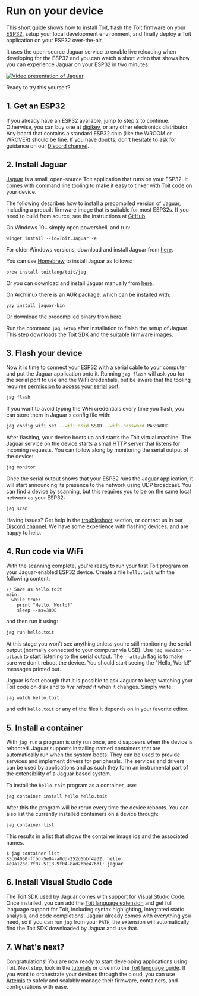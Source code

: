 
# Run on your device

This short guide shows how to install Toit, flash the Toit firmware on your [ESP32](https://www.espressif.com/en/products/socs/esp32),
setup your local development environment, and finally deploy a Toit application on your ESP32 over-the-air.

It uses the open-source Jaguar service to enable live reloading when developing for the ESP32 and you
can watch a short video that shows how you can experience Jaguar on your ESP32 in two minutes:

[<img src={JaguarVideo} alt="Video presentation of Jaguar" />](https://youtu.be/cU7zr6_YBbQ)

Ready to try this yourself?


## 1. Get an ESP32

If you already have an ESP32 available, jump to step 2 to continue. Otherwise, you can buy one at [digikey](https://www.digikey.com), or
any other electronics distributor. Any board that contains a standard ESP32 chip (like the WROOM or WROVER) should be fine.
If you have doubts, don't hesitate to ask for guidance on our [Discord channel](https://chat.toit.io/).


## 2. Install Jaguar

[Jaguar](https://github.com/toitlang/jaguar) is a small, open-source Toit application that runs on your ESP32. It comes
with command line tooling to make it easy to tinker with Toit code on your device.

The following describes how to install a precompiled version of Jaguar,
including a prebuilt firmware image that is suitable for most ESP32s.  If you need to
build from source, see the instructions at [GitHub](https://github.com/toitlang/jaguar).

<Tabs>
<Tab label="Windows">

On Windows 10+ simply open powershell, and run:
```shell
winget install --id=Toit.Jaguar -e
```

For older Windows versions, download and install Jaguar from
[here](https://github.com/toitlang/jaguar/releases/latest/download/jag_installer.exe).

</Tab>
<Tab label="macOS">

You can use [Homebrew](https://brew.sh/) to install Jaguar as follows:
```shell
brew install toitlang/toit/jag
```

Or you can download and install Jaguar manually from
[here](https://github.com/toitlang/jaguar/releases/latest/download/jag.dmg).

</Tab>

<Tab label="Linux">

On Archlinux there is an AUR package, which can be installed with:

```shell
yay install jaguar-bin
```

Or download the precompiled binary from [here](https://github.com/toitlang/jaguar/releases/latest/download/jag_linux.tgz).

</Tab>
</Tabs>

Run the command `jag setup` after installation to finish the setup of Jaguar. This step downloads
the [Toit SDK](https://github.com/toitlang/toit) and the suitable firmware images.


## 3. Flash your device

Now it is time to connect your ESP32 with a serial cable to your computer and put the Jaguar
application onto it. Running `jag flash` will ask you for the serial port to use and the WiFi
credentials, but be aware that the tooling requires
[permission to access your serial port](https://github.com/toitlang/jaguar#permission-to-access-serial-port).

``` sh
jag flash
```

If you want to avoid typing the WiFi credentials every time you flash, you can store
them in Jaguar's config file with:

``` sh
jag config wifi set --wifi-ssid SSID --wifi-password PASSWORD
```

After flashing, your device boots up and starts the Toit virtual machine. The Jaguar service on
the device starts a small HTTP server that listens for incoming requests. You can follow along
by monitoring the serial output of the device:

``` sh
jag monitor
```

Once the serial output shows that your ESP32 runs the Jaguar application, it will start announcing
its presence to the network using UDP broadcast. You can find a device by scanning, but this requires
you to be on the same local network as your ESP32:

``` sh
jag scan
```

Having issues? Get help in the [troubleshoot](../../support/troubleshoot) section, or contact us in
our [Discord channel](https://chat.toit.io/). We have some experience with flashing devices,
and are happy to help.


## 4. Run code via WiFi

With the scanning complete, you're ready to run your first Toit program on your Jaguar-enabled
ESP32 device. Create a file `hello.toit` with the following content:

```
// Save as hello.toit
main:
  while true:
    print "Hello, World!"
    sleep --ms=3000
```

and then run it using:

``` sh
jag run hello.toit
```

At this stage you won't see anything unless you're still monitoring the serial output
(normally connected to your computer via USB). Use `jag monitor --attach` to start
listening to the serial output. The `--attach` flag is to make sure we don't reboot
the device. You should start seeing the "Hello, World!" messages printed out.

Jaguar is fast enough that it is possible to ask Jaguar to keep watching your Toit code
on disk and to *live reload* it when it changes. Simply write:

``` sh
jag watch hello.toit
```

and edit `hello.toit` or any of the files it depends on in your favorite editor.


## 5. Install a container

With `jag run` a program is only run once, and disappears when the device is rebooted. Jaguar supports
installing named containers that are automatically run when the system boots. They can be used
to provide services and implement drivers for peripherals. The services and drivers can be used by
applications and as such they form an instrumental part of the extensibility of a Jaguar based system.

To install the `hello.toit` program as a container, use:

``` sh
jag container install hello hello.toit
```

After this the program will be rerun every time the device reboots. You can also list the currently installed
containers on a device through:

``` sh
jag container list
```

This results in a list that shows the container image ids and the associated names.

```
$ jag container list
85c64060-ffbd-5e04-a0dd-252d5bbf4a32: hello
4e9a12bc-7f07-5118-9f04-8ad2bbe476d1: jaguar
```


## 6. Install Visual Studio Code

The Toit SDK used by Jaguar comes with support for [Visual Studio Code](https://code.visualstudio.com/download).
Once installed, you can add the [Toit language extension](https://marketplace.visualstudio.com/items?itemName=toit.toit)
and get full language support for Toit, including syntax highlighting, integrated static analysis, and code completions.
Jaguar already comes with everything you need, so if you can run `jag` from your `PATH`, the extension will automatically
find the Toit SDK downloaded by Jaguar and use that.


## 7. What's next?

Congratulations! You are now ready to start developing applications using Toit. Next step, look in the [tutorials](../../tutorials) or
dive into the [Toit language guide](../../language). If you want to orchestrate your devices through the cloud, you can use [Artemis](fleet)
to safely and scalably manage their firmware, containers, and configurations with ease.
